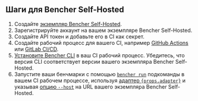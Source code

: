 ## Шаги для Bencher Self-Hosted

1. Создайте [экземпляр Bencher Self-Hosted][bencher self hosted].
2. Зарегистрируйте аккаунт на вашем экземпляре Bencher Self-Hosted.
3. Создайте API токен и добавьте его в CI как секрет.
4. Создайте рабочий процесс для вашего CI, например [GitHub Actions][github actions] или [GitLab CI/CD][gitlab ci cd].
5. [Установите Bencher CLI][install bencher cli] в ваш CI рабочий процесс.
   Убедитесь, что версия CLI соответствует версии вашего экземпляра Bencher Self-Hosted.
6. Запустите ваши бенчмарки с помощью
   <code><a href="/ru/docs/explanation/bencher-run/">bencher run</a></code>
   подкоманды в вашем CI рабочем процессе, используя
   <a href={props.url}>адаптер <code>{props.adapter}</code></a>
   и указывая [опцию `--host`][host option] на URL вашего экземпляра Bencher Self-Hosted.

[bencher self hosted]: /ru/docs/explanation/bencher-self-hosted/
[bencher sign up]: /auth/signup/
[console users tokens add]: /console/users/tokens/add
[github actions]: /ru/docs/how-to/github-actions/
[gitlab ci cd]: /ru/docs/how-to/gitlab-ci-cd/
[install bencher cli]: /ru/docs/how-to/install-cli/
[adapter rust_criterion]: /ru/docs/explanation/adapters/#-rust-criterion
[host option]: /ru/docs/explanation/bencher-run/#--host-url